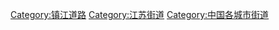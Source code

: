 [[Category:镇江道路|Category:镇江道路]]
[[Category:江苏街道|Category:江苏街道]]
[[Category:中国各城市街道|Category:中国各城市街道]]